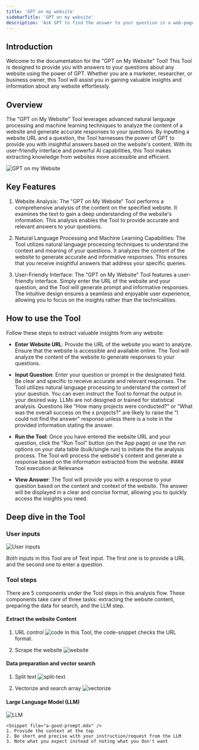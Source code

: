 ```yaml
---
title: 'GPT on my website'
sidebarTitle: 'GPT on my website'
description: 'Ask GPT to find the answer to your question in a web-page'
---
```

## Introduction
Welcome to the documentation for the "GPT on My Website" Tool! This Tool is designed to provide you with answers 
to your questions about any website using the power of GPT. Whether you are a marketer, researcher, or business owner, 
this Tool will assist you in gaining valuable insights and information about any website effortlessly.

## Overview
The "GPT on My Website" Tool leverages advanced natural language processing and machine learning techniques to analyze 
the content of a website and generate accurate responses to your questions. By inputting a website URL and a question, 
the Tool harnesses the power of GPT to provide you with insightful answers based on the website's content. 
With its user-friendly interface and powerful AI capabilities, this Tool makes extracting knowledge from websites 
more accessible and efficient.

![GPT on my Website](/images/templates/gpt-on-my-website/GPT-on-my-website-answer.png)

## Key Features
1. Website Analysis:
The "GPT on My Website" Tool performs a comprehensive analysis of the content on the specified website. It examines the text to 
gain a deep understanding of the website's information. This analysis enables the Tool to provide accurate and relevant answers 
to your questions.

2. Natural Language Processing and Machine Learning Capabilities:
The Tool utilizes natural language processing techniques to understand the context and meaning of your questions. It analyzes the 
content of the website to generate accurate and informative responses. This ensures that you receive insightful answers that 
address your specific queries.

3. User-Friendly Interface:
The "GPT on My Website" Tool features a user-friendly interface. Simply enter the URL of the website and your question, and the 
Tool will generate prompt and informative responses. The intuitive design ensures a seamless and enjoyable user experience, allowing 
you to focus on the insights rather than the technicalities.

## How to use the Tool
<Snippet file="how-to-use-a-tool.mdx" />

Follow these steps to extract valuable insights from any website:

* **Enter Website URL**: Provide the URL of the website you want to analyze. Ensure that the website is accessible and available online. 
The Tool will analyze the content of the website to generate responses to your questions.

* **Input Question**: Enter your question or prompt in the designated field. Be clear and specific to receive accurate and relevant responses. 
The Tool utilizes natural language processing to understand the context of your question. 
You can even instruct the Tool to format the output in your desired way.
    <Tip>
    LLMs are not designed or trained for statistical analysis. Questions like 
    "How many projects were conducted?" or "What was the overall success on the x projects?" 
    are likely to raise the "I could not find the answer" response unless there is a note in 
    the provided information stating the answer.
    </Tip>

* **Run the Tool**: Once you have entered the website URL and your question, click the "Run Tool" button (on the App page) or use 
the run options on your data table (bulk/single run) to initiate the the analysis process.
The Tool will process the website's content and generate a response based on the information extracted from the website.
        #### Tool execution at Relevance
        <Snippet file="tool-execution.mdx" />

* **View Answer**: The Tool will provide you with a response to your question based on the content and context of the website. 
The answer will be displayed in a clear and concise format, allowing you to quickly access the insights you need.


## Deep dive in the Tool

<Snippet file="components/tools/tool-components.mdx" />

### User inputs
![User inputs](/images/templates/gpt-on-my-website/GPT-on-my-website-build-input.png)

Both inputs in this Tool are of Text input. The first one is to provide a URL and the second
one to enter a question.
<Snippet file="components/inputs/text-input.mdx" />

### Tool steps
There are 5 components under the Tool steps in this analysis flow. These components take care of three
tasks: extracting the website content, preparing the data for search, and the LLM step.

#### Extract the website Content
1. URL control
![code](/images/templates/gpt-on-my-website/GPT-on-my-website-code.png)
    <Snippet file="components/tools/code-javascript.mdx" />
    In this Tool, the code-snippet checks the URL format.

2. Scrape the website
![website](/images/templates/gpt-on-my-website/GPT-on-my-website-website-content.png)
    <Snippet file="components/tools/extract-website-content.mdx" />

#### Data preparation and vector search
1. Split text
    ![split-text](/images/templates/gpt-on-my-website/GPT-on-my-website-splittext.png)
    <Snippet file="components/tools/split-text.mdx" />

2. Vectorize and search array
    ![vectorize](/images/templates/gpt-on-my-website/GPT-on-my-website-vectorize.png)
    <Snippet file="components/tools/vectorize-and-search.mdx" />

#### Large Language Model (LLM)
![LLM](/images/templates/gpt-on-my-website/GPT-on-my-website-build-llm.png)
    <Snippet file="components/tools/llm.mdx" />

    <Snippet file="a-good-prompt.mdx" />
    1. Provide the context at the top
    2. Be short and precise with your instruction/request from the LLM
    3. Note what you expect instead of noting what you don't want

